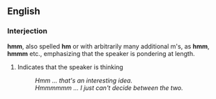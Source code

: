 ==English==

===Interjection===
'''hmm''', also spelled '''hm''' or with arbitrarily many additional m's, as '''hmm''', '''hmmm''' etc., emphasizing that the speaker is pondering at length.

# Indicates that the speaker is thinking
#: ''Hmm ... that's an interesting idea.''
#: ''Hmmmmmm ... I just can't decide between the two.'' <!-- Edits aren't getting saved? -->